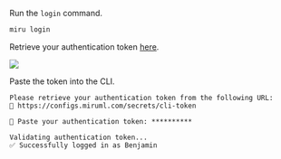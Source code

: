 Run the `login` command.

```bash
miru login
```

Retrieve your authentication token [here](https://configs.miruml.com/secrets/cli-token).

<Frame>
    <img src="/images/getting-started/cli-token.png" style={{borderRadius: '16px'}} />
</Frame>

Paste the token into the CLI.

```
Please retrieve your authentication token from the following URL:
🔗 https://configs.miruml.com/secrets/cli-token

🔑 Paste your authentication token: **********

Validating authentication token...
✅ Successfully logged in as Benjamin
```